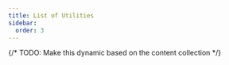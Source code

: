 ```yaml
---
title: List of Utilities
sidebar:
  order: 3
---
```



{/* TODO: Make this dynamic based on the content collection */}

<CardGrid>
  <LinkCard
    href="/utilities/multi-sidebar"
    title="Multi Sidebar"
    description="Render multiple sidebars"
  />
</CardGrid>
